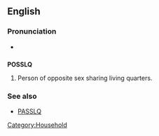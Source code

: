 ==English==

===Pronunciation===
*{{audio|en-us-POSSLQ.ogg|Audio (US)}}


==={{acronym}}===
'''POSSLQ'''

# {{italbrac|US Census}} Person of opposite sex sharing living quarters.

===See also===
* [[PASSLQ]]

[[Category:Household]]